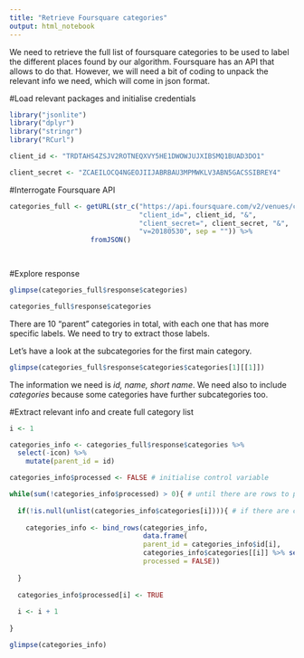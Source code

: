 ```yaml
---
title: "Retrieve Foursquare categories"
output: html_notebook
---
```


We need to retrieve the full list of foursquare categories to be used to label the different places found by our algorithm. Foursquare has an API that allows to do that. However, we will need a bit of coding to unpack the relevant info we need, which will come in json format.

#Load relevant packages and initialise credentials

```r
library("jsonlite")
library("dplyr")
library("stringr")
library("RCurl")

client_id <- "TRDTAHS4ZSJV2ROTNEQXVY5HE1DWOWJUJXIBSMQ1BUAD3DO1"

client_secret <- "ZCAEILOCQ4NGEOJIIJABRBAU3MPMWKLV3ABN5GACSSIBREY4"

```


#Interrogate Foursquare API

```r
categories_full <- getURL(str_c("https://api.foursquare.com/v2/venues/categories?",
                                "client_id=", client_id, "&",
                                "client_secret=", client_secret, "&",
                                "v=20180530", sep = "")) %>% 
                    fromJSON()
                     



```
#Explore response

```r
glimpse(categories_full$response$categories)

categories_full$response$categories
```


There are 10 "parent" categories in total, with each one that has more specific labels. We need to try to extract those labels. 

Let's have a look at the subcategories for the first main category. 


```r
glimpse(categories_full$response$categories$categories[1][[1]])

```

The information we need is *id, name, short name*. We need also to include *categories* because some categories have further subcategories too.

#Extract relevant info and create full category list


```r

i <- 1

categories_info <- categories_full$response$categories %>% 
  select(-icon) %>% 
    mutate(parent_id = id)

categories_info$processed <- FALSE # initialise control variable

while(sum(!categories_info$processed) > 0){ # until there are rows to process
  
  if(!is.null(unlist(categories_info$categories[i]))){ # if there are children nodes
    
    categories_info <- bind_rows(categories_info,
                                 data.frame(
                                 parent_id = categories_info$id[i],
                                 categories_info$categories[[i]] %>% select(-icon),
                                 processed = FALSE))
      
  }
  
  categories_info$processed[i] <- TRUE
  
  i <- i + 1
  
}

glimpse(categories_info)

```




